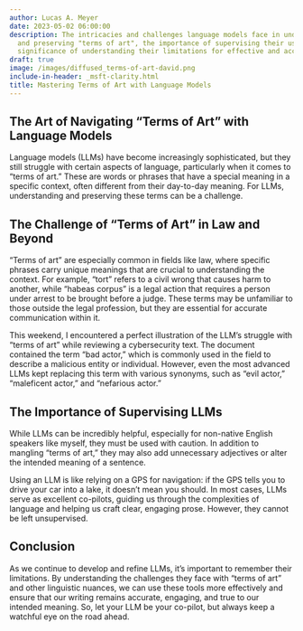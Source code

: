 ```yaml
---
author: Lucas A. Meyer
date: 2023-05-02 06:00:00
description: The intricacies and challenges language models face in understanding
  and preserving "terms of art", the importance of supervising their usage, and the
  significance of understanding their limitations for effective and accurate communication.
draft: true
image: /images/diffused_terms-of-art-david.png
include-in-header: _msft-clarity.html
title: Mastering Terms of Art with Language Models
---
```

<article data-clarity-region="article">


# The Art of Navigating "Terms of Art" with Language Models

Language models (LLMs) have become increasingly sophisticated, but they still struggle with certain aspects of language, particularly when it comes to "terms of art." These are words or phrases that have a special meaning in a specific context, often different from their day-to-day meaning. For LLMs, understanding and preserving these terms can be a challenge.

## The Challenge of "Terms of Art" in Law and Beyond

"Terms of art" are especially common in fields like law, where specific phrases carry unique meanings that are crucial to understanding the context. For example, "tort" refers to a civil wrong that causes harm to another, while "habeas corpus" is a legal action that requires a person under arrest to be brought before a judge. These terms may be unfamiliar to those outside the legal profession, but they are essential for accurate communication within it.

This weekend, I encountered a perfect illustration of the LLM's struggle with "terms of art" while reviewing a cybersecurity text. The document contained the term "bad actor," which is commonly used in the field to describe a malicious entity or individual. However, even the most advanced LLMs kept replacing this term with various synonyms, such as "evil actor," "maleficent actor," and "nefarious actor."

## The Importance of Supervising LLMs

While LLMs can be incredibly helpful, especially for non-native English speakers like myself, they must be used with caution. In addition to mangling "terms of art," they may also add unnecessary adjectives or alter the intended meaning of a sentence.

Using an LLM is like relying on a GPS for navigation: if the GPS tells you to drive your car into a lake, it doesn't mean you should. In most cases, LLMs serve as excellent co-pilots, guiding us through the complexities of language and helping us craft clear, engaging prose. However, they cannot be left unsupervised.

## Conclusion

As we continue to develop and refine LLMs, it's important to remember their limitations. By understanding the challenges they face with "terms of art" and other linguistic nuances, we can use these tools more effectively and ensure that our writing remains accurate, engaging, and true to our intended meaning. So, let your LLM be your co-pilot, but always keep a watchful eye on the road ahead.
</article>